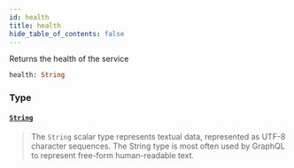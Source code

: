```yaml
---
id: health
title: health
hide_table_of_contents: false
---
```








Returns the health of the service

```graphql
health: String
```


### Type

#### [`String`](/demand/api/graphql-storefront/reference/scalars/string) <Badge class="secondary" text="scalar"/>
> The `String` scalar type represents textual data, represented as UTF-8 character sequences. The String type is most often used by GraphQL to represent free-form human-readable text.
> 





